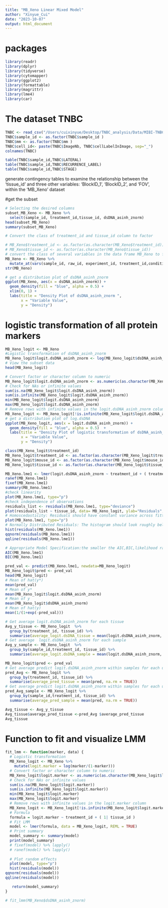 ```yaml
---
title: "MB_Xeno Linear Mixed Model"
author: "Xinyue_Cui"
date: "2023-10-07"
output: html_document
---
```

# packages
```r
library(readr)
library(dplyr)
library(tidyverse)
library(cytomapper)
library(ggplot2)
library(formattable)
library(magrittr)
library(lme4)
library(car)
```

# The dataset TNBC
```r
TNBC <- read_csv("/Users/cuixinyue/Desktop/TNBC_analysis/Data/MIBI-TNBC_count_output.csv")
TNBC$sample_id <- as.factor(TNBC$sample_id )
TNBC$mm <- as.factor(TNBC$mm )
TNBC$cell_id<- paste(TNBC$ImageNb, TNBC$cellLabelInImage, sep="_")
colnames(TNBC)
```

```r
table(TNBC$sample_id,TNBC$LATERAL)
table(TNBC$sample_id,TNBC$RECURRENCE_LABEL)
table(TNBC$sample_id,TNBC$STAGE)
```
generate contingency tables to examine the relationship between the 'tissue_id' and three other variables: 'BlockID_1', 'BlockID_2', and 'FOV', within the 'MB_Xeno' dataset

#get the subset
```r
# Selecting the desired columns
subset_MB_Xeno <- MB_Xeno %>%
  select(sample_id, treatment_id,tissue_id, dsDNA_asinh_znorm)
head(subset_MB_Xeno)
summary(subset_MB_Xeno)

# Convert the class of treatment_id and tissue_id column to factor

# MB_Xeno$treatment_id <- as.factor(as.character(MB_Xeno$treatment_id))
# MB_Xeno$tissue_id <- as.factor(as.character(MB_Xeno$tissue_id))
# convert the class of several variables in the data frame MB_Xeno to factors simultaneously
MB_Xeno <- MB_Xeno %>% 
  mutate_at(vars(sample_id, raw_id, experiment_id, treatment_id,condition, mouse_id, unique_ID, cluster_id, tissue_id), as.factor)
str(MB_Xeno)
```

```r
# get a distribution plot of dsDNA_asinh_znorm
ggplot(MB_Xeno, aes(x = dsDNA_asinh_znorm)) +
  geom_density(fill = "blue", alpha = 0.5) +
  xlim(0, 1) +
  labs(title = "Density Plot of dsDNA_asinh_znorm ",
       x = "Variable Value",
       y = "Density")

```
# logistic transformation of all protein markers
```r
MB_Xeno_logit <- MB_Xeno
#Logistic transformation of dsDNA_asinh_znorm
MB_Xeno_logit$logit.dsDNA_asinh_znorm <- log(MB_Xeno_logit$dsDNA_asinh_znorm/(1-MB_Xeno_logit$dsDNA_asinh_znorm))
# View the subset data
head(MB_Xeno_logit)

# Convert factor or character column to numeric
MB_Xeno_logit$logit.dsDNA_asinh_znorm <- as.numeric(as.character(MB_Xeno_logit$logit.dsDNA_asinh_znorm))
# Check for NAs or infinite values
sum(is.na(MB_Xeno_logit$logit.dsDNA_asinh_znorm))
sum(is.infinite(MB_Xeno_logit$logit.dsDNA_asinh_znorm))
min(MB_Xeno_logit$logit.dsDNA_asinh_znorm)
max(MB_Xeno_logit$logit.dsDNA_asinh_znorm)
# Remove rows with infinite values in the logit.dsDNA_asinh_znorm column
MB_Xeno_logit <- MB_Xeno_logit[!is.infinite(MB_Xeno_logit$logit.dsDNA_asinh_znorm), ]
# get a distribution plot of log.dsDNA
ggplot(MB_Xeno_logit, aes(x = logit.dsDNA_asinh_znorm)) +
  geom_density(fill = "blue", alpha = 0.5)  +
  labs(title = "Density Plot of logistic transformation of dsDNA_asinh_znorm ",
       x = "Variable Value",
       y = "Density")
```


```r
class(MB_Xeno_logit$treatment_id)
MB_Xeno_logit$treatment_id <- as.factor(as.character(MB_Xeno_logit$treatment_id))
MB_Xeno_logit$mouse_id <- as.factor(as.character(MB_Xeno_logit$mouse_id))
MB_Xeno_logit$tissue_id <- as.factor(as.character(MB_Xeno_logit$tissue_id))
```

```r
MB_Xeno.lme1 <- lmer(logit.dsDNA_asinh_znorm ~ treatment_id + ( treatment_id| tissue_id ), data= MB_Xeno_logit  )
ranef(MB_Xeno.lme1)
fixef(MB_Xeno.lme1)
summary(MB_Xeno.lme1)
#check linearity
plot(MB_Xeno.lme1, type="p") 
#check independence of observations
residuals_list <- residuals(MB_Xeno.lme1, type="deviance")
plot(residuals_list ~ tissue_id, data= MB_Xeno_logit, ylab="Residuals", xlab="Time or Sequence")
# Homoscedasticity: Residuals should have constant variance across fitted values.
plot(MB_Xeno.lme1, type="p")
# Normally Distributed Residuals: The histogram should look roughly bell-shaped, and points in the Q-Q plot should fall roughly along the straight line.
hist(residuals(MB_Xeno.lme1))
qqnorm(residuals(MB_Xeno.lme1))
qqline(residuals(MB_Xeno.lme1))

# Appropriate Model Specification:the smaller the AIC,BIC,likelihood ratio test, the better the model
AIC(MB_Xeno.lme1)
BIC(MB_Xeno.lme1)
```

```r
pred_val <- predict(MB_Xeno.lme1, newdata=MB_Xeno_logit)
MB_Xeno_logit$pred <- pred_val
head(MB_Xeno_logit) 
# Mean of hat(y*)
mean(pred_val)
# Mean of y*
mean(MB_Xeno_logit$logit.dsDNA_asinh_znorm)
# Mean of y
mean(MB_Xeno_logit$dsDNA_asinh_znorm)
# Mean of hat(y)
mean(1/(1+exp(-pred_val)))
```

```r
# Get average logit.dsDNA_asinh_znorm for each tissue
Avg_y_tissue <- MB_Xeno_logit  %>%
  group_by(treatment_id, tissue_id) %>%
  summarise(average_logit.dsDNA_tissue = mean(logit.dsDNA_asinh_znorm, na.rm = TRUE))
# Get average  logit.dsDNA_asinh_znorm for each sample
Avg_y_sample <- MB_Xeno_logit  %>%
  group_by(sample_id,treatment_id, tissue_id) %>%
  summarise(average_logit.dsDNA_sample = mean(logit.dsDNA_asinh_znorm, na.rm = TRUE))
```

```r
MB_Xeno_logit$pred <- pred_val
# Get average predict logit.dsDNA_asinh_znorm within samples for each unique tissue_id
pred_Avg <- MB_Xeno_logit %>%
  group_by(treatment_id, tissue_id) %>%
  summarise(average_pred_tissue = mean(pred, na.rm = TRUE))
# Get average predict logit.dsDNA_asinh_znorm within samples for each unique sample_id
pred_Avg_sample <- MB_Xeno_logit %>%
  group_by(sample_id,treatment_id, tissue_id) %>%
  summarise(average_pred_sample = mean(pred, na.rm = TRUE))
```
```r
Avg_tissue <- Avg_y_tissue
Avg_tissue$average_pred_tissue <-pred_Avg $average_pred_tissue
Avg_tissue
```

# Function to fit and visualize LMM
```r
fit_lmm <- function(marker, data) {
  # Logistic transformation
  MB_Xeno_logit <- MB_Xeno %>%
    mutate(logit.marker = log(marker/(1-marker)))
  # Convert factor or character column to numeric
  MB_Xeno_logit$logit.marker <- as.numeric(as.character(MB_Xeno_logit$logit.marker))
  # Check for NAs or infinite values
  sum(is.na(MB_Xeno_logit$logit.marker))
  sum(is.infinite(MB_Xeno_logit$logit.marker))
  min(MB_Xeno_logit$logit.marker)
  max(MB_Xeno_logit$logit.marker)
  # Remove rows with infinite values in the logit.marker column
  MB_Xeno_logit <- MB_Xeno_logit[!is.infinite(MB_Xeno_logit$logit.marker), ]
  # Formula
  formula = logit.marker ~ treatment_id + ( 1| tissue_id )
  # Fit LMM
  model <- lmer(formula, data = MB_Xeno_logit, REML = TRUE)
  # Print summary
  model_summary <- summary(model)
  print(model_summary)
  # fixef(model) %>% lapply()
  # ranef(model) %>% lapply()
  
  # Plot random effects
  plot(model, type="p")
  hist(residuals(model))
qqnorm(residuals(model))
qqline(residuals(model))

   return(model_summary) 
}

# fit_lmm(MB_Xeno$dsDNA_asinh_znorm)

```



